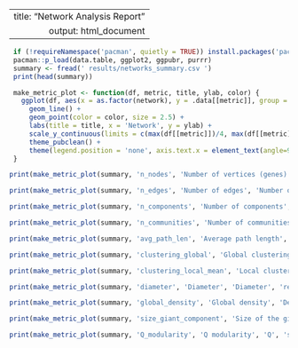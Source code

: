 ---
 title: "Network Analysis Report"
 output: html_document
 ---

```r
 if (!requireNamespace('pacman', quietly = TRUE)) install.packages('pacman')
 pacman::p_load(data.table, ggplot2, ggpubr, purrr)
 summary <- fread(' results/networks_summary.csv ')
 print(head(summary))
 ```

```r
 make_metric_plot <- function(df, metric, title, ylab, color) {
   ggplot(df, aes(x = as.factor(network), y = .data[[metric]], group = 1)) +
     geom_line() +
     geom_point(color = color, size = 2.5) +
     labs(title = title, x = 'Network', y = ylab) +
     scale_y_continuous(limits = c(max(df[[metric]])/4, max(df[[metric]]))) +
     theme_pubclean() +
     theme(legend.position = 'none', axis.text.x = element_text(angle=90, vjust=0.5, hjust=1))
 }
 ```

```r
print(make_metric_plot(summary, 'n_nodes', 'Number of vertices (genes)', 'Number of vertices', 'cornflowerblue'))
```

```r
print(make_metric_plot(summary, 'n_edges', 'Number of edges', 'Number of edges', 'mediumpurple'))
```

```r
print(make_metric_plot(summary, 'n_components', 'Number of components', 'Number of components', 'slateblue'))
```

```r
print(make_metric_plot(summary, 'n_communities', 'Number of communities (INFOMAP)', 'Number of communities', 'navyblue'))
```

```r
print(make_metric_plot(summary, 'avg_path_len', 'Average path length', 'Average path length', 'olivedrab'))
```

```r
print(make_metric_plot(summary, 'clustering_global', 'Global clustering', 'Global clustering', 'red4'))
```

```r
print(make_metric_plot(summary, 'clustering_local_mean', 'Local clustering coefficient', 'Local clustering', 'lightpink4'))
```

```r
print(make_metric_plot(summary, 'diameter', 'Diameter', 'Diameter', 'red4'))
```

```r
print(make_metric_plot(summary, 'global_density', 'Global density', 'Density', 'lightsalmon'))
```

```r
print(make_metric_plot(summary, 'size_giant_component', 'Size of the giant component', 'Size', 'firebrick'))
```

```r
print(make_metric_plot(summary, 'Q_modularity', 'Q modularity', 'Q', 'seagreen'))
```

